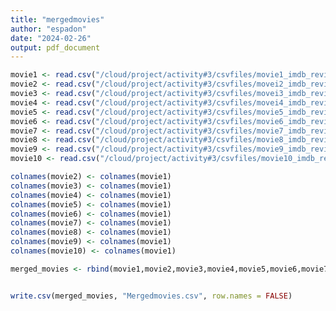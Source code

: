 ```yaml
---
title: "mergedmovies"
author: "espadon"
date: "2024-02-26"
output: pdf_document
---
```


``` r
movie1 <- read.csv("/cloud/project/activity#3/csvfiles/movie1_imdb_reviews.csv")
movie2 <- read.csv("/cloud/project/activity#3/csvfiles/movei2_imdb_reviews.csv")
movie3 <- read.csv("/cloud/project/activity#3/csvfiles/movei3_imdb_reviews.csv")
movie4 <- read.csv("/cloud/project/activity#3/csvfiles/movei4_imdb_reviews.csv")
movie5 <- read.csv("/cloud/project/activity#3/csvfiles/movie5_imdb_reviews.csv")
movie6 <- read.csv("/cloud/project/activity#3/csvfiles/movie6_imdb_reviews.csv")
movie7 <- read.csv("/cloud/project/activity#3/csvfiles/movie7_imdb_reviews.csv")
movie8 <- read.csv("/cloud/project/activity#3/csvfiles/movie8_imdb_reviews.csv")
movie9 <- read.csv("/cloud/project/activity#3/csvfiles/movie9_imdb_reviews.csv")
movie10 <- read.csv("/cloud/project/activity#3/csvfiles/movie10_imdb_reviews.csv")

colnames(movie2) <- colnames(movie1)
colnames(movie3) <- colnames(movie1)
colnames(movie4) <- colnames(movie1)
colnames(movie5) <- colnames(movie1)
colnames(movie6) <- colnames(movie1)
colnames(movie7) <- colnames(movie1)
colnames(movie8) <- colnames(movie1)
colnames(movie9) <- colnames(movie1)
colnames(movie10) <- colnames(movie1)

merged_movies <- rbind(movie1,movie2,movie3,movie4,movie5,movie6,movie7,movie8,movie9,movie10)


write.csv(merged_movies, "Mergedmovies.csv", row.names = FALSE)
```
